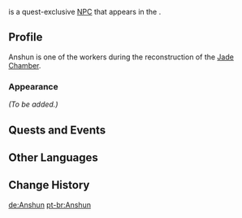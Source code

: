 {{Meta
<!-- Remove this template after adding the missing info -->
|missing_NPC_profile  = yes
}}
{{Character Infobox
|type             = Quest NPC
|image            = NPC Anshun.png
|region           = Liyue
|location         = Liyue
}}
{{Lang|'''Anshun'''|zh=安顺|zh_rm=Ānshùn}} is a quest-exclusive [[NPC]] that appears in the {{Quest|The Crane Returns on the Wind}}.
<!--
==Location==
<gallery>
NPC Location Anshun 0.png|Anshun's location (Jade Chamber Rising)
NPC Location Anshun Context 0.png|Additional context

NPC Location Anshun, Changfeng, Leming.png|Anshun's location (Seagaze Sunset)
NPC Location Anshun, Changfeng, Leming & Liang (Seagaze Sunset) Context.png|Additional context

NPC Location Anshun 2a.png|Anshun's first location (Bygones Times Like Dust Passing)
NPC Location Anshun Context 2a.png|Additional context

NPC Location Anshun & Changfeng 2.png|Anshun's second location (Bygones Times Like Dust Passing)
NPC Location Anshun & Changfeng Context 2.png|Additional context
</gallery>
Note: Some context images show area without NPC
-->
==Profile==
Anshun is one of the workers during the reconstruction of the [[Jade Chamber]].

===Appearance===
''(To be added.)''

==Quests and Events==
{{Quests and Events}}

==Other Languages==
{{Other Languages
|default_hidden = 1
|en      = Anshun
|zhs     = 安顺
|zhs_rm  = Ānshùn
|zht     = 安順
|zht_rm  = Ānshùn
|ja      = 安順
|ja_rm   = Anjun{{Assumed}}
|ko      = 안순
|es      = Anshun
|fr      = Anshun
|ru      = Ань Шунь
|th      = Anshun
|vi      = Anshun
|de      = Anshun
|id      = Anshun
|pt      = Anshun
|tr      = Anshun
|it      = Anshun
}}

==Change History==
{{Change History|2.4}}
<!--
==References==
{{Reflist}}-->

[[de:Anshun]]
[[pt-br:Anshun]]